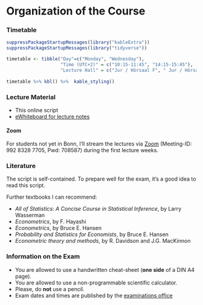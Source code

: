 # Organization of the Course {-} 


### Timetable {-}

```r
suppressPackageStartupMessages(library("kableExtra"))
suppressPackageStartupMessages(library("tidyverse"))

timetable <- tibble("Day"=c("Monday", "Wednesday"),
                    "Time (UTC+2)" = c("10:15-11:45", "14:15-15:45"),
                    "Lecture Hall" = c("Jur / Hörsaal F", "	Jur / Hörsaal F"))
           
timetable %>% kbl() %>%  kable_styling()
```

### Lecture Material  

* This online script
* [eWhiteboard for lecture notes](https://www.dropbox.com/scl/fi/47ct5cqnpwbx8zsqqfbby/eWhiteboard_Metrics_2023.pdf?rlkey=yslrjdqrsgxhufbxaz10fe0z1&dl=0)
<!-- * **To-Do List for October 9, 2023:** [To-Do List (PDF)](https://www.dropbox.com/scl/fi/99tn24ky5xgsm5ghpyzhk/ToDo_List_4_Students.pdf?rlkey=mvh7z6kr0qr9drf47stcgtx9j&dl=0) -->

#### Zoom 

For students not yet in Bonn, I'll stream the lectures via [Zoom](
https://uni-bonn.zoom-x.de/j/99283287705?pwd=UHFoRTlwYkNqb0k2ODRjdEluY2FXZz09) (Meeting-ID: 992 8328 7705, Pwd: 708587) during the first lecture weeks.


### Literature {-}

The script is self-contained. To prepare well for the exam, it's a good idea to read this script. 

Further textbooks I can recommend:  

* *All of Statistics: A Concise Course in Statistical Inference*, by Larry Wasserman
* *Econometrics*, by F. Hayashi
* *Econometrics*, by Bruce E. Hansen
* *Probability and Statistics for Economists*, by Bruce E. Hansen
* *Econometric theory and methods*, by R. Davidson and J.G. MacKinnon
<!-- * *Introduction to econometrics*, by J. Stock and M.W. Watson 
  * E-Book: [https://bonnus.ulb.uni-bonn.de/SummonRecord/FETCH-bonn_catalog_45089983](https://bonnus.ulb.uni-bonn.de/SummonRecord/FETCH-bonn_catalog_45089983) -->
<!-- * *A primer in econometric theory*, by J. Stachurski -->


### Information on the Exam {-}

<!-- * Mock Exam with 5 multiple-choice problems and 1 free-text problem: [Download](https://www.dropbox.com/scl/fi/ib7z8bp2d5q775u2hoty0/Mock_Exam1.pdf?rlkey=m5yus4dkxnekpzaoydf6eqok5&dl=0) 
   * Note: The actual exam will contain 10 multiple-choice problems and 2 free-text problems. -->
* You are allowed to use a handwritten cheat-sheet (**one side** of a DIN A4 page).
* You are allowed to use a non-programmable scientific calculator.
* Please, do **not** use a pencil.
* Exam dates and times are published by the [examinations office](https://www.econ.uni-bonn.de/examinations/en/dates/dates?set_language=en)

<!-- ### Communication {-}

* You can use the Zulip-Chat [Metrics 2223 (M.Sc.)](https://ifs-bonn.zulipchat.com/join/qd5sgbusv24xsjfgbnyk5u44/) to post questions, share codes, etc. I will moderate the chat and try to answer your questions to the benefit for all. Happy sharing and discussing!  -->




